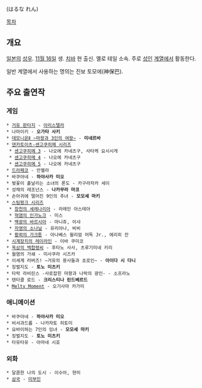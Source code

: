 {{{+1 榛名れん }}} (はるな れん)

[[목차]]

== 개요 ==
[[일본]]의 [[성우]]. [[11월 16일]] 생. [[치바]] 현 출신. 옐로 테일 소속. 주로 [[에로게|성인]] [[야애니|계열]]에서 활동한다.

일반 계열에서 사용하는 명의는 진보 토모에(神保巴).

== 주요 출연작 ==
=== 게임 ===
 * [[거유 판타지]] - [[거유 판타지/기타 조연#s-12|아리스텔라]]
 * 나마이키 - '''오가타 사키'''
 * [[데모니온Ⅱ ~마왕과 3인의 여왕~]] - '''미네르바'''
 * [[덴카토이츠-센고쿠히메 시리즈]]
  * [[센고쿠히메 3]] - 나오에 카네츠구, 사타케 요시시게
  * [[센고쿠히메 4]] - 나오에 카네츠구
  * [[센고쿠히메 5]] - 나오에 카네츠구
 * [[드라페코]] - 안젤라
 * 바쿠아네 - '''하야사카 미오'''
 * 벚꽃이 흩날리는 소녀의 론도 - 카구라자카 세이
 * 성채의 레조넌스 - '''나카무라 마코'''
 * 손아귀에 떨어진 9인의 추녀 - '''모모세 마키'''
 * [[스팀펑크 시리즈]]
  * [[창천의 세레나리아]] - 라레인 아스테아
  * [[혁염의 인가노크]] - 미스
  * [[백광의 바르시아]] - 마니쥬, 이샤
  * [[자영의 소나닐]] - 유리아나, 비비
  * [[황뢰의 가크툰]] - 아나베스 윌리엄 머독 Jr., 에리히 잔
 * [[시계장치의 레이라인]] - 이바 쿠미코
 * [[옥상의 백합령씨]] - 후타노 사사, 츠루기미네 키리
 * 월염의 가쇄 - 미사쿠라 시즈카
 * 이세계 러버즈! ~거유의 용사들과 쵸로인~ - '''아이다 시 다니'''
 * 징벌지도 - '''토노 미츠키'''
 * 타락 라비린스 -사로잡힌 마왕과 나락의 광인- - 소프라노
 * 텐타클 로드 - '''크리스티나 린드베르드'''
 * [[Melty Moment]] - 오기사마 카가미

=== 애니메이션 ===
 * 바쿠아네 - '''하야사카 미오'''
 * 비서과드롭 - 나카자토 히토미
 * 요바이하는 7인의 잉녀 - '''모모세 마키'''
 * 징벌지도 - '''토노 미츠키'''
 * 타유타유 - 아마네 시호

=== 외화 ===
 * 달콤한 나의 도시 - 이수아, 현미
 * [[삼국(드라마)|삼국]] - [[미부인]]
